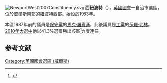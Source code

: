 [[File:NewportWest2007Constituency.svg|right]]
'''西紐波特'''（{{lang-en|Newport West}}），[[英國|英國]][[英國國會|國會]]一自治市選區，位於[[威爾斯|威爾斯]]南部的[[紐波特|紐波特]]西部。始設於1983年。

本區1987年前的議員是[[保守黨_(英國)|保守黨]]的[[馬克·羅賓遜_(英國政治人物)|馬克·羅賓遜]]，此後議員是[[工黨_(英國)|工黨]]的[[保羅·弗林|保羅·弗林]]。[[2010年英國大選|2010年大選中]]他以41.3%選票勝出該區<ref name="">{{cite news
|publisher=[[英國廣播公司|英國廣播公司]]
|date=2010年5月7日
|title=Election  2010/Constituency/Newport West
|url=http://news.bbc.co.uk/1/shared/election2010/results/constituency/w16.stm
|accessdate=2010年6月9日
|archive-date=2017年8月23日
|archive-url=https://web.archive.org/web/20170823074156/http://news.bbc.co.uk/1/shared/election2010/results/constituency/w16.stm
|dead-url=no
}}</ref>六度連任。

==参考文献==
<div class="references-small">
<references></references>
</div>

{{DEFAULTSORT:Newport West (UK Parliament constituency)}}
[[Category:英國國會選區_(威爾斯)|Category:英國國會選區 (威爾斯)]]